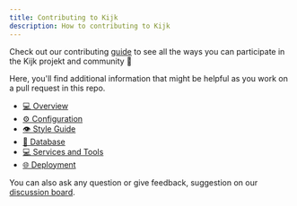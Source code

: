 ```yaml
---
title: Contributing to Kijk
description: How to contributing to Kijk
---
```


Check out our contributing [guide](../../.github/CONTRIBUTING.md) to see all the ways you can participate in the Kijk projekt and community 💖

Here, you'll find additional information that might be helpful as you work on a pull request in this repo.

- [💻 Overview](./overview.md)
- [⚙️ Configuration](./config.md.md)
- [👁️ Style Guide](./style-guide.md)
- [💾 Database](./database.md)
- [💻 Services and Tools](./services.md)
- [🌐 Deployment](./deployment.md)

You can also ask any question or give feedback, suggestion on our [discussion board](https://github.com/maxstue/kijk/discussions).
